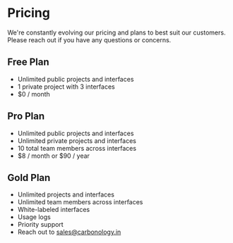 # Pricing

We're constantly evolving our pricing and plans to best suit our customers. Please reach out if you have any questions or concerns.

## Free Plan

- Unlimited public projects and interfaces
- 1 private project with 3 interfaces
- $0 / month

## Pro Plan

- Unlimited public projects and interfaces
- Unlimited private projects and interfaces
- 10 total team members across interfaces
- $8 / month or $90 / year

## Gold Plan

- Unlimited projects and interfaces
- Unlimited team members across interfaces
- White-labeled interfaces
- Usage logs
- Priority support
- Reach out to sales@carbonology.in
